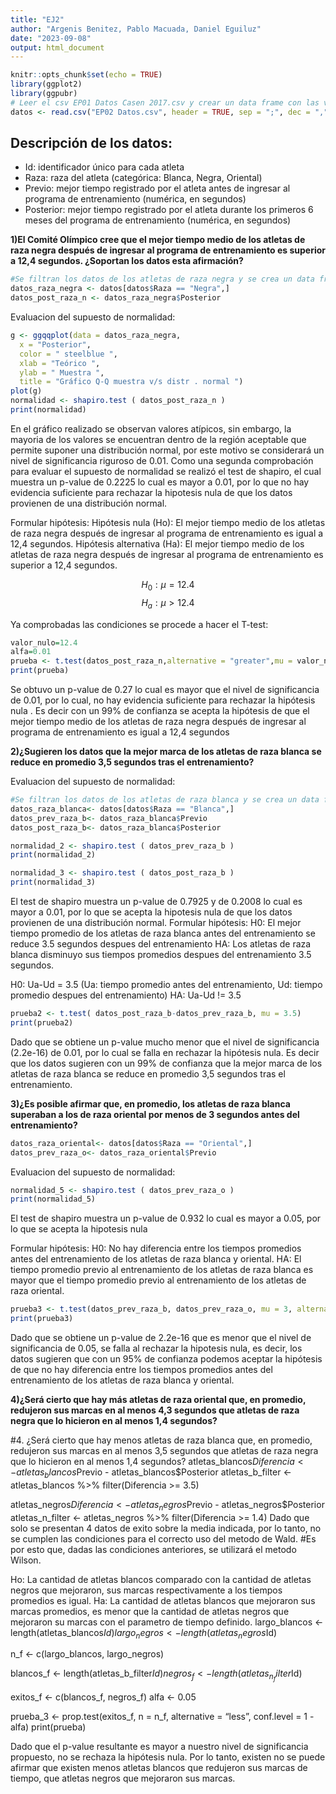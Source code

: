 ```yaml
---
title: "EJ2"
author: "Argenis Benitez, Pablo Macuada, Daniel Eguiluz"
date: "2023-09-08"
output: html_document
---
```

```r
knitr::opts_chunk$set(echo = TRUE)
library(ggplot2)
library(ggpubr)
# Leer el csv EP01 Datos Casen 2017.csv y crear un data frame con las variables
datos <- read.csv("EP02 Datos.csv", header = TRUE, sep = ";", dec = ",")

```

## Descripción de los datos:
* Id: identificador único para cada atleta
* Raza: raza del atleta (categórica: Blanca, Negra, Oriental)
* Previo: mejor tiempo registrado por el atleta antes de ingresar al programa de entrenamiento (numérica, en segundos)
* Posterior: mejor tiempo registrado por el atleta durante los primeros 6 meses del programa de entrenamiento (numérica, en segundos)

**1)El Comité Olímpico cree que el mejor tiempo medio de los atletas de raza negra después de ingresar al programa de entrenamiento es superior a 12,4 segundos. ¿Soportan los datos esta afirmación?**

```r
#Se filtran los datos de los atletas de raza negra y se crea un data frame con estos datos
datos_raza_negra <- datos[datos$Raza == "Negra",]
datos_post_raza_n <- datos_raza_negra$Posterior
```

Evaluacion del supuesto de normalidad:
```r
g <- ggqqplot(data = datos_raza_negra,
  x = "Posterior",
  color = " steelblue ",
  xlab = "Teórico ",
  ylab = " Muestra ",
  title = "Gráfico Q-Q muestra v/s distr . normal ")
plot(g)
normalidad <- shapiro.test ( datos_post_raza_n )
print(normalidad)

```
En el gráfico realizado se observan valores atípicos, sin embargo, la mayoria de los 
valores se encuentran dentro de la región aceptable que permite suponer una distribución 
normal, por este motivo se considerará un nivel de significancia riguroso de 0.01.
Como una segunda comprobación para evaluar el supuesto de normalidad se realizó el test de shapiro, el cual muestra un p-value de 0.2225 lo cual es mayor a 0.01, 
por lo que no hay evidencia suficiente para rechazar la hipotesis nula de que los datos provienen de una distribución normal.

Formular hipótesis:
Hipótesis nula (Ho): El mejor tiempo medio de los atletas de raza negra después de ingresar al programa de entrenamiento es igual a 12,4 segundos.
Hipótesis alternativa (Ha): El mejor tiempo medio de los atletas de raza negra después de ingresar al programa de entrenamiento es superior a 12,4 segundos.

$$H_{0}: \mu = 12.4$$ 
$$H_{a}: \mu > 12.4$$

Ya comprobadas las condiciones se procede a hacer el T-test:

```r
valor_nulo=12.4
alfa=0.01
prueba <- t.test(datos_post_raza_n,alternative = "greater",mu = valor_nulo ,conf.level =1 - alfa)
print(prueba)
```

Se obtuvo un p-value de 0.27 lo cual es mayor que el nivel de significancia de 0.01, por lo cual, no hay evidencia suficiente para rechazar la hipótesis nula . Es decir con un 99% de confianza se acepta la hipótesis de que el mejor tiempo
medio de los atletas de raza negra después de ingresar al programa de entrenamiento es igual a 12,4 segundos

**2)¿Sugieren los datos que la mejor marca de los atletas de raza blanca se reduce en promedio 3,5 segundos tras el entrenamiento?**

Evaluacion del supuesto de normalidad:
```r
#Se filtran los datos de los atletas de raza blanca y se crea un data frame con estos datos
datos_raza_blanca<- datos[datos$Raza == "Blanca",]
datos_prev_raza_b<- datos_raza_blanca$Previo
datos_post_raza_b<- datos_raza_blanca$Posterior

normalidad_2 <- shapiro.test ( datos_prev_raza_b )
print(normalidad_2)

normalidad_3 <- shapiro.test ( datos_post_raza_b )
print(normalidad_3)
```

El test de shapiro muestra un p-value de 0.7925 y de 0.2008 lo cual es mayor a 0.01, por lo que se acepta la hipotesis nula de que los datos provienen de una distribución normal.
Formular hipótesis:
H0: El  mejor tiempo promedio de los atletas de raza blanca antes del entrenamiento se reduce 3.5 segundos despues del entrenamiento
HA: Los atletas de raza blanca disminuyo sus tiempos promedios despues del entrenamiento 3.5 segundos.

H0: Ua-Ud = 3.5   (Ua: tiempo promedio antes del entrenamiento, Ud: tiempo promedio despues del entrenamiento)
HA: Ua-Ud != 3.5

```r
prueba2 <- t.test( datos_post_raza_b-datos_prev_raza_b, mu = 3.5)
print(prueba2)
```

Dado que se obtiene un p-value mucho menor que el nivel de significancia (2.2e-16) de 0.01,
por lo cual se falla en rechazar la hipótesis nula. Es decir que los datos sugieren con un 99% de confianza 
que la mejor marca de los atletas de raza blanca se reduce en promedio 3,5 segundos tras el entrenamiento. 

**3)¿Es posible afirmar que, en promedio, los atletas de raza blanca superaban a los de raza oriental por menos de 3 segundos antes del entrenamiento?**

```r
datos_raza_oriental<- datos[datos$Raza == "Oriental",]
datos_prev_raza_o<- datos_raza_oriental$Previo
```
Evaluacion del supuesto de normalidad:
```r
normalidad_5 <- shapiro.test ( datos_prev_raza_o )
print(normalidad_5)
```

El test de shapiro muestra un p-value de  0.932 lo cual es mayor a 0.05, por lo que se acepta la hipotesis nula

Formular hipótesis:
H0: No hay diferencia entre los tiempos promedios antes del entrenamiento de los atletas de raza blanca y oriental.
HA: El tiempo promedio previo al entrenamiento de los atletas de raza blanca es mayor que el tiempo promedio previo al entrenamiento de los atletas de raza oriental.

```r
prueba3 <- t.test(datos_prev_raza_b, datos_prev_raza_o, mu = 3, alternative = "less", var.equal = TRUE)
print(prueba3)
```
Dado que se obtiene un p-value de 2.2e-16 que es menor que el nivel de significancia de 0.05, se falla al rechazar la hipotesis nula,
es decir, los datos sugieren que con un 95% de confianza podemos aceptar la hipótesis de que no hay diferencia 
entre los tiempos promedios antes del entrenamiento de los atletas de raza blanca y oriental.


**4)¿Será cierto que hay más atletas de raza oriental que, en promedio, redujeron sus marcas en al menos 4,3 segundos que atletas de raza negra que lo hicieron en al menos 1,4 segundos?**


#4. ¿Será cierto que hay menos atletas de raza blanca que, en promedio, 
redujeron sus marcas en al menos 3,5 segundos que atletas de raza negra
que lo hicieron en al menos 1,4 segundos?
atletas_blancos$Diferencia <- atletas_blancos$Previo - atletas_blancos$Posterior
atletas_b_filter <- atletas_blancos %>% filter(Diferencia >= 3.5)
 
atletas_negros$Diferencia <- atletas_negros$Previo - atletas_negros$Posterior
atletas_n_filter <- atletas_negros %>% filter(Diferencia >= 1.4)
Dado que solo se presentan 4 datos de exito sobre la media indicada, por lo tanto,
no se cumplen las condiciones para el correcto uso del metodo de Wald.
#Es por esto que, dadas las condiciones anteriores, se utilizará el metodo Wilson.

Ho: La cantidad de atletas blancos comparado con la cantidad de atletas negros que mejoraron,
sus marcas respectivamente a los tiempos promedios es igual.
Ha: La cantidad de atletas blancos que mejoraron sus marcas promedios, es menor que la cantidad
de atletas negros que mejoraron su marcas con el parametro de tiempo definido.
largo_blancos <- length(atletas_blancos$Id)
largo_negros <- length(atletas_negros$Id)

n_f <- c(largo_blancos, largo_negros)

blancos_f <- length(atletas_b_filter$Id)
negros_f <- length(atletas_n_filter$Id)

exitos_f <- c(blancos_f, negros_f)
alfa <- 0.05

prueba_3 <- prop.test(exitos_f, n = n_f, alternative = "less", conf.level = 1 - alfa)
print(prueba)

Dado que el p-value resultante es mayor a nuestro nivel de significancia propuesto,
no se rechaza la hipótesis nula. Por lo tanto, existen no se puede afirmar que existen
menos atletas blancos que redujeron sus marcas de tiempo, que atletas negros que mejoraron
sus marcas.
